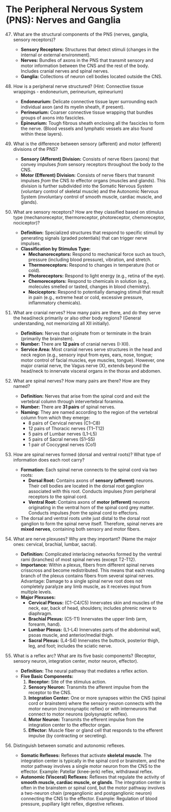 # The Peripheral Nervous System (PNS): Nerves and Ganglia

47. What are the structural components of the PNS (nerves, ganglia, sensory receptors)?
    -   **Sensory Receptors:** Structures that detect stimuli (changes in the internal or external environment).
    -   **Nerves:** Bundles of axons in the PNS that transmit sensory and motor information between the CNS and the rest of the body. Includes cranial nerves and spinal nerves.
    -   **Ganglia:** Collections of neuron cell bodies located outside the CNS.

48. How is a peripheral nerve structured? (Hint: Connective tissue wrappings - endoneurium, perineurium, epineurium)
    -   **Endoneurium:** Delicate connective tissue layer surrounding each individual axon (and its myelin sheath, if present).
    -   **Perineurium:** Coarser connective tissue wrapping that bundles groups of axons into fascicles.
    -   **Epineurium:** Tough fibrous sheath enclosing all the fascicles to form the nerve. (Blood vessels and lymphatic vessels are also found within these layers).

49. What is the difference between sensory (afferent) and motor (efferent) divisions of the PNS?
    -   **Sensory (Afferent) Division:** Consists of nerve fibers (axons) that convey impulses *from* sensory receptors throughout the body *to* the CNS.
    -   **Motor (Efferent) Division:** Consists of nerve fibers that transmit impulses *from* the CNS *to* effector organs (muscles and glands). This division is further subdivided into the Somatic Nervous System (voluntary control of skeletal muscle) and the Autonomic Nervous System (involuntary control of smooth muscle, cardiac muscle, and glands).

50. What are sensory receptors? How are they classified based on stimulus type (mechanoreceptor, thermoreceptor, photoreceptor, chemoreceptor, nociceptor)?
    -   **Definition:** Specialized structures that respond to specific stimuli by generating signals (graded potentials) that can trigger nerve impulses.
    -   **Classification by Stimulus Type:**
        -   **Mechanoreceptors:** Respond to mechanical force such as touch, pressure (including blood pressure), vibration, and stretch.
        -   **Thermoreceptors:** Respond to changes in temperature (hot or cold).
        -   **Photoreceptors:** Respond to light energy (e.g., retina of the eye).
        -   **Chemoreceptors:** Respond to chemicals in solution (e.g., molecules smelled or tasted, changes in blood chemistry).
        -   **Nociceptors:** Respond to potentially damaging stimuli that result in pain (e.g., extreme heat or cold, excessive pressure, inflammatory chemicals).

51. What are cranial nerves? How many pairs are there, and do they serve the head/neck primarily or also other body regions? (General understanding, not memorizing all XII initially).
    -   **Definition:** Nerves that originate from or terminate in the brain (primarily the brainstem).
    -   **Number:** There are **12 pairs** of cranial nerves (I-XII).
    -   **Service Area:** Most cranial nerves serve structures in the head and neck region (e.g., sensory input from eyes, ears, nose, tongue; motor control of facial muscles, eye muscles, tongue). However, one major cranial nerve, the Vagus nerve (X), extends beyond the head/neck to innervate visceral organs in the thorax and abdomen.

52. What are spinal nerves? How many pairs are there? How are they named?
    -   **Definition:** Nerves that arise from the spinal cord and exit the vertebral column through intervertebral foramina.
    -   **Number:** There are **31 pairs** of spinal nerves.
    -   **Naming:** They are named according to the region of the vertebral column from which they emerge:
        -   8 pairs of Cervical nerves (C1–C8)
        -   12 pairs of Thoracic nerves (T1–T12)
        -   5 pairs of Lumbar nerves (L1–L5)
        -   5 pairs of Sacral nerves (S1–S5)
        -   1 pair of Coccygeal nerves (Co1)

53. How are spinal nerves formed (dorsal and ventral roots)? What type of information does each root carry?
    -   **Formation:** Each spinal nerve connects to the spinal cord via two roots:
        -   **Dorsal Root:** Contains axons of **sensory (afferent)** neurons. Their cell bodies are located in the dorsal root ganglion associated with this root. Conducts impulses *from* peripheral receptors *to* the spinal cord.
        -   **Ventral Root:** Contains axons of **motor (efferent)** neurons originating in the ventral horn of the spinal cord grey matter. Conducts impulses *from* the spinal cord *to* effectors.
    -   The dorsal and ventral roots unite just distal to the dorsal root ganglion to form the spinal nerve itself. Therefore, spinal nerves are **mixed nerves**, containing both sensory and motor fibers.

54. What are nerve plexuses? Why are they important? (Name the major ones: cervical, brachial, lumbar, sacral).
    -   **Definition:** Complicated interlacing networks formed by the ventral rami (branches) of most spinal nerves (except T2-T12).
    -   **Importance:** Within a plexus, fibers from different spinal nerves crisscross and become redistributed. This means that each resulting branch of the plexus contains fibers from several spinal nerves. Advantage: Damage to a single spinal nerve root does not completely paralyze any limb muscle, as it receives input from multiple levels.
    -   **Major Plexuses:**
        -   **Cervical Plexus:** (C1-C4/C5) Innervates skin and muscles of the neck, ear, back of head, shoulders; includes phrenic nerve to diaphragm.
        -   **Brachial Plexus:** (C5-T1) Innervates the upper limb (arm, forearm, hand).
        -   **Lumbar Plexus:** (L1-L4) Innervates parts of the abdominal wall, psoas muscle, and anterior/medial thigh.
        -   **Sacral Plexus:** (L4-S4) Innervates the buttock, posterior thigh, leg, and foot; includes the sciatic nerve.

55. What is a reflex arc? What are its five basic components? (Receptor, sensory neuron, integration center, motor neuron, effector).
    -   **Definition:** The neural pathway that mediates a reflex action.
    -   **Five Basic Components:**
        1.  **Receptor:** Site of the stimulus action.
        2.  **Sensory Neuron:** Transmits the afferent impulse from the receptor to the CNS.
        3.  **Integration Center:** One or more synapses within the CNS (spinal cord or brainstem) where the sensory neuron connects with the motor neuron (monosynaptic reflex) or with interneurons that connect to motor neurons (polysynaptic reflex).
        4.  **Motor Neuron:** Transmits the efferent impulse from the integration center to the effector organ.
        5.  **Effector:** Muscle fiber or gland cell that responds to the efferent impulse (by contracting or secreting).

56. Distinguish between somatic and autonomic reflexes.
    -   **Somatic Reflexes:** Reflexes that activate **skeletal muscle**. The integration center is typically in the spinal cord or brainstem, and the motor pathway involves a single motor neuron from the CNS to the effector. Example: Patellar (knee-jerk) reflex, withdrawal reflex.
    -   **Autonomic (Visceral) Reflexes:** Reflexes that regulate the activity of **smooth muscle, cardiac muscle, or glands**. The integration center is often in the brainstem or spinal cord, but the motor pathway involves a two-neuron chain (preganglionic and postganglionic neuron) connecting the CNS to the effector. Example: Regulation of blood pressure, pupillary light reflex, digestive reflexes.
